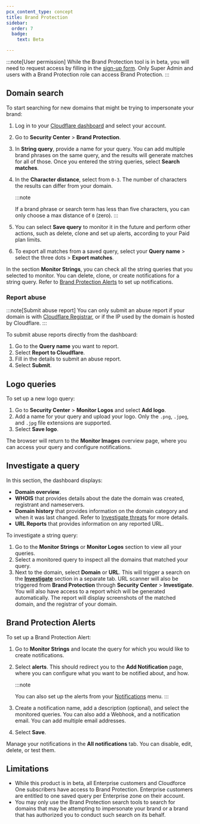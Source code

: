```yaml
---
pcx_content_type: concept
title: Brand Protection
sidebar:
  order: 7
  badge:
    text: Beta

---
```



:::note[User permission]
While the Brand Protection tool is in beta, you will need to request access by filling in the [sign-up form](http://cloudflare.com/lp/brandprotection). Only Super Admin and users with a Brand Protection role can access Brand Protection. 
:::

<Render file="brand-protection-definition" />

## Domain search

To start searching for new domains that might be trying to impersonate your brand:

1. Log in to your [Cloudflare dashboard](https://dash.cloudflare.com/) and select your account.

2. Go to **Security Center** > **Brand Protection**.

3. In **String query**, provide a name for your query. You can add multiple brand phrases on the same query, and the results will generate matches for all of those. Once you entered the string queries, select **Search matches**.

4. In the **Character distance**, select from `0-3`. The number of characters the results can differ from your domain.

   :::note

   If a brand phrase or search term has less than five characters, you can only choose a max distance of `0` (zero).
   :::

5. You can select **Save query** to monitor it in the future and perform other actions, such as delete, clone and set up alerts, according to your Paid plan limits.

6. To export all matches from a saved query, select your **Query name** > select the three dots > **Export matches**.

In the section **Monitor Strings**, you can check all the string queries that you selected to monitor. You can delete, clone, or create notifications for a string query. Refer to [Brand Protection Alerts](#brand-protection-alerts) to set up notifications.

### Report abuse

:::note[Submit abuse report]
You can only submit an abuse report if your domain is with [Cloudflare Registrar](https://www.cloudflare.com/products/registrar/), or if the IP used by the domain is hosted by Cloudflare.
:::

To submit abuse reports directly from the dashboard:

1. Go to the **Query name** you want to report.
2. Select **Report to Cloudflare**.
3. Fill in the details to submit an abuse report.
4. Select **Submit**.

## Logo queries

To set up a new logo query:

1. Go to **Security Center** > **Monitor Logos** and select **Add logo**.
2. Add a name for your query and upload your logo. Only the `.png`, `.jpeg`, and `.jpg` file extensions are supported.
3. Select **Save logo**.

The browser will return to the **Monitor Images** overview page, where you can access your query and configure notifications.

## Investigate a query

In this section, the dashboard displays:

- **Domain overview**.
- **WHOIS** that provides details about the date the domain was created, registrant and nameservers.
- **Domain history** that provides information on the domain category and when it was last changed. Refer to [Investigate threats](/security-center/investigate/investigate-threats/) for more details.
- **URL Reports** that provides information on any reported URL.

To investigate a string query:

1. Go to the **Monitor Strings** or **Monitor Logos** section to view all your queries.
2. Select a monitored query to inspect all the domains that matched your query.
3. Next to the domain, select **Domain** or **URL**. This will trigger a search on the [**Investigate**](/security-center/investigate/) section in a separate tab. URL scanner will also be triggered from **Brand Protection** through **Security Center** > **Investigate**. You will also have access to a report which will be generated automatically. The report will display screenshots of the matched domain, and the registrar of your domain.

## Brand Protection Alerts

<Render file="brand-protection-alerts" />

<AvailableNotifications product="Security Center" />

To set up a Brand Protection Alert:

1. Go to **Monitor Strings** and locate the query for which you would like to create notifications.

2. Select **alerts**. This should redirect you to the **Add Notification** page, where you can configure what you want to be notified about, and how.

   :::note

   You can also set up the alerts from your [Notifications](/notifications/) menu.
   :::

3. Create a notification name, add a description (optional), and select the monitored queries. You can also add a Webhook, and a notification email. You can add multiple email addresses.

4. Select **Save**.

Manage your notifications in the **All notifications** tab. You can disable, edit, delete, or test them.

## Limitations

* While this product is in beta, all Enterprise customers and Cloudforce One subscribers have access to Brand Protection. Enterprise customers are entitled to one saved query per Enterprise zone on their account.
* You may only use the Brand Protection search tools to search for domains that may be attempting to impersonate your brand or a brand that has authorized you to conduct such search on its behalf.